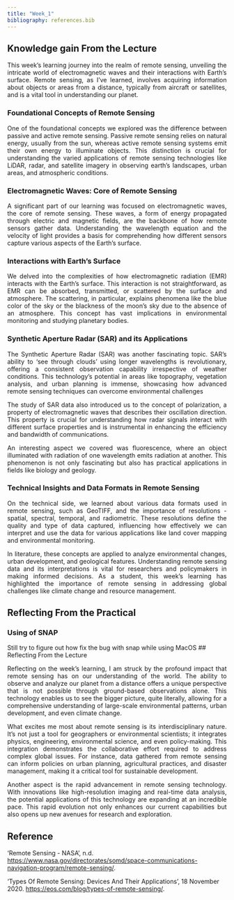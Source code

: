 ```yaml
---
title: "Week_1"
bibliography: references.bib
---
```


## **Knowledge gain From the Lecture**

::: {style="text-align: justify;"}
This week's learning journey into the realm of remote sensing, unveiling the intricate world of electromagnetic waves and their interactions with Earth's surface. Remote sensing, as I've learned, involves acquiring information about objects or areas from a distance, typically from aircraft or satellites, and is a vital tool in understanding our planet.
:::

### **Foundational Concepts of Remote Sensing**

::: {style="text-align: justify;"}
One of the foundational concepts we explored was the difference between passive and active remote sensing. Passive remote sensing relies on natural energy, usually from the sun, whereas active remote sensing systems emit their own energy to illuminate objects. This distinction is crucial for understanding the varied applications of remote sensing technologies like LiDAR, radar, and satellite imagery in observing earth's landscapes, urban areas, and atmospheric conditions.
:::

### **Electromagnetic Waves: Core of Remote Sensing**

::: {style="text-align: justify;"}
A significant part of our learning was focused on electromagnetic waves, the core of remote sensing. These waves, a form of energy propagated through electric and magnetic fields, are the backbone of how remote sensors gather data. Understanding the wavelength equation and the velocity of light provides a basis for comprehending how different sensors capture various aspects of the Earth's surface.
:::

### **Interactions with Earth's Surface**

::: {style="text-align: justify;"}
We delved into the complexities of how electromagnetic radiation (EMR) interacts with the Earth's surface. This interaction is not straightforward, as EMR can be absorbed, transmitted, or scattered by the surface and atmosphere. The scattering, in particular, explains phenomena like the blue color of the sky or the blackness of the moon's sky due to the absence of an atmosphere. This concept has vast implications in environmental monitoring and studying planetary bodies.
:::

### **Synthetic Aperture Radar (SAR) and its Applications**

::: {style="text-align: justify;"}
The Synthetic Aperture Radar (SAR) was another fascinating topic. SAR's ability to 'see through clouds' using longer wavelengths is revolutionary, offering a consistent observation capability irrespective of weather conditions. This technology's potential in areas like topography, vegetation analysis, and urban planning is immense, showcasing how advanced remote sensing techniques can overcome environmental challenges

The study of SAR data also introduced us to the concept of polarization, a property of electromagnetic waves that describes their oscillation direction. This property is crucial for understanding how radar signals interact with different surface properties and is instrumental in enhancing the efficiency and bandwidth of communications.

An interesting aspect we covered was fluorescence, where an object illuminated with radiation of one wavelength emits radiation at another. This phenomenon is not only fascinating but also has practical applications in fields like biology and geology.
:::

### **Technical Insights and Data Formats in Remote Sensing**

::: {style="text-align: justify;"}
On the technical side, we learned about various data formats used in remote sensing, such as GeoTIFF, and the importance of resolutions - spatial, spectral, temporal, and radiometric. These resolutions define the quality and type of data captured, influencing how effectively we can interpret and use the data for various applications like land cover mapping and environmental monitoring.

In literature, these concepts are applied to analyze environmental changes, urban development, and geological features. Understanding remote sensing data and its interpretations is vital for researchers and policymakers in making informed decisions. As a student, this week's learning has highlighted the importance of remote sensing in addressing global challenges like climate change and resource management.
:::
## Reflecting From the Practical
### Using of SNAP
Still try to figure out how fix the bug with snap while using MacOS
## Reflecting From the Lecture

::: {style="text-align: justify;"}
Reflecting on the week's learning, I am struck by the profound impact that remote sensing has on our understanding of the world. The ability to observe and analyze our planet from a distance offers a unique perspective that is not possible through ground-based observations alone. This technology enables us to see the bigger picture, quite literally, allowing for a comprehensive understanding of large-scale environmental patterns, urban development, and even climate change.

What excites me most about remote sensing is its interdisciplinary nature. It's not just a tool for geographers or environmental scientists; it integrates physics, engineering, environmental science, and even policy-making. This integration demonstrates the collaborative effort required to address complex global issues. For instance, data gathered from remote sensing can inform policies on urban planning, agricultural practices, and disaster management, making it a critical tool for sustainable development.

Another aspect is the rapid advancement in remote sensing technology. With innovations like high-resolution imaging and real-time data analysis, the potential applications of this technology are expanding at an incredible pace. This rapid evolution not only enhances our current capabilities but also opens up new avenues for research and exploration.
:::

## Reference

'Remote Sensing - NASA', n.d. <https://www.nasa.gov/directorates/somd/space-communications-navigation-program/remote-sensing/>.

'Types Of Remote Sensing: Devices And Their Applications', 18 November 2020. <https://eos.com/blog/types-of-remote-sensing/>.
